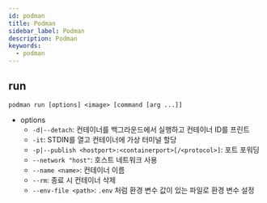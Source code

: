 ```yaml
---
id: podman
title: Podman
sidebar_label: Podman
description: Podman
keywords:
  - podman
---
```


## run

```shell
podman run [options] <image> [command [arg ...]]
```

- options
  - `-d|--detach`: 컨테이너를 백그라운드에서 실행하고 컨테이너 ID를 프린트
  - `-it`: STDIN를 열고 컨테이너에 가상 터미널 할당
  - `-p|--publish <hostport>:<containerport>[/<protocol>]`: 포트 포워딩
  - `--network "host"`: 호스트 네트워크 사용
  - `--name <name>`: 컨테이너 이름
  - `--rm`: 종료 시 컨테이너 삭제
  - `--env-file <path>`: `.env` 처럼 환경 변수 값이 있는 파일로 환경 변수 설정
